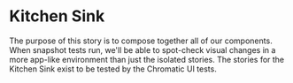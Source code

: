 

<Meta of={stories} />

# Kitchen Sink

The purpose of this story is to compose together all of our components. When snapshot tests run,
we'll be able to spot-check visual changes in a more app-like environment than just the isolated
stories. The stories for the Kitchen Sink exist to be tested by the Chromatic UI tests.
